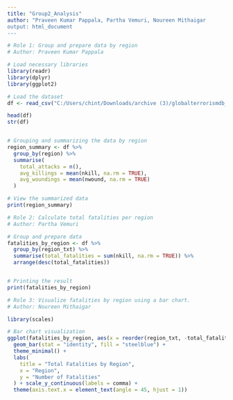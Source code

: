 ```yaml
---
title: "Group2_Analysis"
author: "Praveen Kumar Pappala, Partha Vemuri, Noureen Mithaigar
output: html_document
---
```


```r

# Role 1: Group and prepare data by region
# Author: Praveen Kumar Pappala

# Load necessary libraries
library(readr)
library(dplyr)
library(ggplot2)

# Load the dataset
df <- read_csv("C:/Users/chint/Downloads/archive (3)/globalterrorismdb_0718dist.csv")

head(df)
str(df)


# Grouping and summarizing the data by region
region_summary <- df %>%
  group_by(region) %>%
  summarise(
    total_attacks = n(),
    avg_killings = mean(nkill, na.rm = TRUE),
    avg_woundings = mean(nwound, na.rm = TRUE)
  )

# View the summarized data
print(region_summary)

```

```r

# Role 2: Calculate total fatalities per region
# Author: Partha Vemuri

# Group and prepare data
fatalities_by_region <- df %>%
  group_by(region_txt) %>%
  summarise(total_fatalities = sum(nkill, na.rm = TRUE)) %>%
  arrange(desc(total_fatalities))


# Printing the result
print(fatalities_by_region)

```


```r

# Role 3: Visualize fatalities by region using a bar chart.
# Author: Noureen Mithaigar

library(scales)

# Bar chart visualization
ggplot(fatalities_by_region, aes(x = reorder(region_txt, -total_fatalities), y = total_fatalities)) +
  geom_bar(stat = "identity", fill = "steelblue") +
  theme_minimal() +
  labs(
    title = "Total Fatalities by Region",
    x = "Region",
    y = "Number of Fatalities"
  ) + scale_y_continuous(labels = comma) + 
  theme(axis.text.x = element_text(angle = 45, hjust = 1))

  
```
